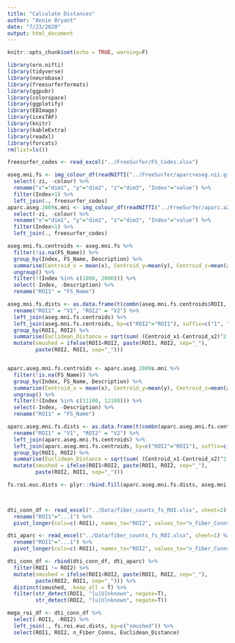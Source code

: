 ```yaml
---
title: "Calculate Distances"
author: "Annie Bryant"
date: "7/23/2020"
output: html_document
---
```


```r
knitr::opts_chunk$set(echo = TRUE, warning=F)
```

```r
library(oro.nifti)
library(tidyverse)
library(neurobase)
library(freesurferformats)
library(ggpubr)
library(colorspace)
library(ggplotify)
library(EBImage)
library(icesTAF)
library(knitr)
library(kableExtra)
library(readxl)
library(forcats)
rm(list=ls())
```


```r
freesurfer_codes <- read_excel("../FreeSurfer/FS_Codes.xlsx")
```

```r
aseg.mni.fs <- img_colour_df(readNIfTI("../FreeSurfer/aparc+aseg.nii.gz")) %>%
  select(-zi, -colour) %>% 
  rename("x"="dim1", "y"="dim2", "z"="dim3", "Index"="value") %>%
  filter(Index>1) %>%
  left_join(., freesurfer_codes)
aparc.aseg.2009s.mni <- img_colour_df(readNIfTI("../FreeSurfer/aparc.a2009s+aseg.nii.gz")) %>%
  select(-zi, -colour) %>% 
  rename("x"="dim1", "y"="dim2", "z"="dim3", "Index"="value") %>%
  filter(Index>1) %>%
  left_join(., freesurfer_codes)
```

```r
aseg.mni.fs.centroids <- aseg.mni.fs %>%
  filter(!is.na(FS_Name)) %>%
  group_by(Index, FS_Name, Description) %>%
  summarise(Centroid_x = mean(x), Centroid_y=mean(y), Centroid_z=mean(z)) %>%
  ungroup() %>%
  filter(!(Index %in% c(1000, 2000))) %>%
  select(-Index, -Description) %>%
  rename("ROI1" = "FS_Name")

aseg.mni.fs.dists <- as.data.frame(t(combn(aseg.mni.fs.centroids$ROI1, m=2))) %>%
  rename("ROI1" = "V1", "ROI2" = "V2") %>%
  left_join(aseg.mni.fs.centroids) %>%
  left_join(aseg.mni.fs.centroids, by=c("ROI2"="ROI1"), suffix=c("1", "2")) %>%
  group_by(ROI1, ROI2) %>%
  summarise(Euclidean_Distance = sqrt(sum( (Centroid_x1-Centroid_x2)^2 + (Centroid_y1-Centroid_y2)^2 + (Centroid_z1-Centroid_z2)^2 ))) %>%
  mutate(smushed = ifelse(ROI1<ROI2, paste(ROI1, ROI2, sep="_"),
         paste(ROI2, ROI1, sep="_")))


aparc.aseg.mni.fs.centroids <- aparc.aseg.2009s.mni %>%
  filter(!is.na(FS_Name)) %>%
  group_by(Index, FS_Name, Description) %>%
  summarise(Centroid_x = mean(x), Centroid_y=mean(y), Centroid_z=mean(z)) %>%
  ungroup() %>%
  filter(!(Index %in% c(11100, 12100))) %>%
  select(-Index, -Description) %>%
  rename("ROI1" = "FS_Name")

aparc.aseg.mni.fs.dists <- as.data.frame(t(combn(aparc.aseg.mni.fs.centroids$ROI1, m=2))) %>%
  rename("ROI1" = "V1", "ROI2" = "V2") %>%
  left_join(aparc.aseg.mni.fs.centroids) %>%
  left_join(aparc.aseg.mni.fs.centroids, by=c("ROI2"="ROI1"), suffix=c("1", "2")) %>%
  group_by(ROI1, ROI2) %>%
  summarise(Euclidean_Distance = sqrt(sum( (Centroid_x1-Centroid_x2)^2 + (Centroid_y1-Centroid_y2)^2 + (Centroid_z1-Centroid_z2)^2 ))) %>%
  mutate(smushed = ifelse(ROI1<ROI2, paste(ROI1, ROI2, sep="_"),
         paste(ROI2, ROI1, sep="_")))

fs.roi.euc.dists <- plyr::rbind.fill(aparc.aseg.mni.fs.dists, aseg.mni.fs.dists) %>% distinct()

  
```






```r
dti_conn_df <- read_excel("../Data/fiber_counts_fs_ROI.xlsx", sheet=2) %>%
  rename("ROI1"="...1") %>%
  pivot_longer(cols=c(-ROI1), names_to="ROI2", values_to="n_Fiber_Conns")

dti_aparc <- read_excel("../Data/fiber_counts_fs_ROI.xlsx", sheet=1) %>%
  rename("ROI1"="...1") %>%
  pivot_longer(cols=c(-ROI1), names_to="ROI2", values_to="n_Fiber_Conns")

dti_conn_df <- rbind(dti_conn_df, dti_aparc) %>%
  filter(ROI1 != ROI2) %>%
  mutate(smushed = ifelse(ROI1<ROI2, paste(ROI1, ROI2, sep="_"),
         paste(ROI2, ROI1, sep="_"))) %>%
  distinct(smushed, .keep_all = T) %>%
  filter(str_detect(ROI1, "[u|U]nknown", negate=T),
         str_detect(ROI2, "[u|U]nknown", negate=T))
```


```r
mega_roi_df <- dti_conn_df %>%
  select(-ROI1, -ROI2) %>%
  left_join(., fs.roi.euc.dists, by=c("smushed")) %>%
  select(ROI1, ROI2, n_Fiber_Conns, Euclidean_Distance)
```


